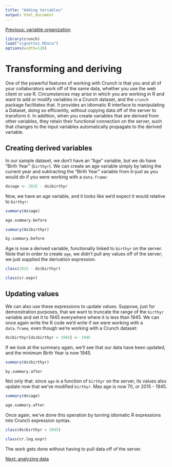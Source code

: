 ```yaml
---
title: "Adding Variables"
output: html_document
---
```


[Previous: variable organization](variable-order.html)

```r
library(crunch)
load("vignettes.RData")
options(width=120)
```

# Transforming and deriving
One of the powerful features of working with Crunch is that you and all of your collaborators work off of the same data, whether you use the web client or use R. Circumstances may arise in which you are working in R and want to add or modify variables in a Crunch dataset, and the `crunch` package facilitates that. It provides an idiomatic R interface to manipulating a Dataset, doing so efficiently, without copying data off of the server to transform it. In addition, when you create variables that are derived from other variables, they retain their functional connection on the server, such that changes to the input variables automatically propagate to the derived variable.

## Creating derived variables
In our sample dataset, we don't have an "Age" variable, but we do have "Birth Year" (`birthyr`). We can create an age variable simply by taking the current year and subtracting the "Birth Year" variable from it--just as you would do if you were working with a `data.frame`:

```r
ds$age <- 2015 - ds$birthyr
```

Now, we have an age variable, and it looks like we'd expect it would relative to `birthyr`:

```r
summary(ds$age)
```
```r
age.summary.before
```
```r
summary(ds$birthyr)
```
```r
by.summary.before
```

Age is now a derived variable, functionally linked to `birthyr` on the server. Note that in order to create `age`, we didn't pull any values off of the server; we just supplied the derivation expression.

```r
class(2015 - ds$birthyr)
```
```r
class(cr.expr)
```

## Updating values

We can also use these expressions to update values. Suppose, just for demonstration purposes, that we want to truncate the range of the `birthyr` variable and set it to 1945 everywhere where it is less than 1945. We can once again write the R code we'd write if we were working with a `data.frame`, even though we're working with a Crunch dataset:

```r
ds$birthyr[ds$birthyr < 1945] <- 1945
```

If we look at the summary again, we'll see that our data have been updated, and the minimum Birth Year is now 1945.

```r
summary(ds$birthyr)
```
```r
by.summary.after
```

Not only that: since `age` is a function of `birthyr` on the server, its values also update now that we've modified `birthyr`. Max age is now 70, or 2015 - 1945.

```r
summary(ds$age)
```
```r
age.summary.after
```

Once again, we've done this operation by turning idiomatic R expressions into Crunch expression syntax.

```r
class(ds$birthyr < 1945)
```
```r
class(cr.log.expr)
```

The work gets done without having to pull data off of the server.

[Next: analyzing data](analyze.html)

